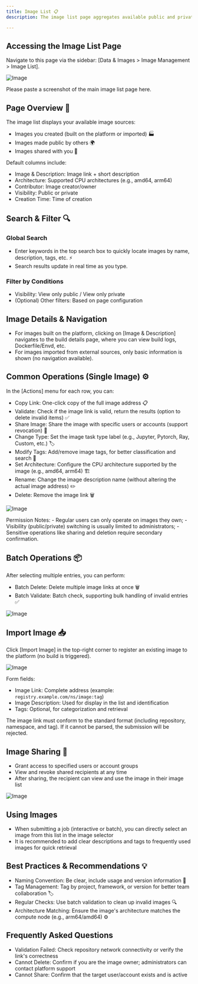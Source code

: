 ```yaml
---
title: Image List 📋
description: The image list page aggregates available public and private images, supporting search and filtering, sharing, tag and architecture management, batch operations, and import features.

---
```


## Accessing the Image List Page

Navigate to this page via the sidebar: [Data & Images > Image Management > Image List].

![Image](./img/imagelist-homepage.png)

Please paste a screenshot of the main image list page here.

## Page Overview 🎯

The image list displays your available image sources:
- Images you created (built on the platform or imported) 🏭
- Images made public by others 🌍
- Images shared with you 🤝

Default columns include:
- Image & Description: Image link + short description
- Architecture: Supported CPU architectures (e.g., amd64, arm64)
- Contributor: Image creator/owner
- Visibility: Public or private
- Creation Time: Time of creation

## Search & Filter 🔍

### Global Search
- Enter keywords in the top search box to quickly locate images by name, description, tags, etc. ⚡
- Search results update in real time as you type.

### Filter by Conditions
- Visibility: View only public / View only private
- (Optional) Other filters: Based on page configuration

## Image Details & Navigation

- For images built on the platform, clicking on [Image & Description] navigates to the build details page, where you can view build logs, Dockerfile/Envd, etc.
- For images imported from external sources, only basic information is shown (no navigation available).

## Common Operations (Single Image) ⚙️

In the [Actions] menu for each row, you can:

- Copy Link: One-click copy of the full image address 📋
- Validate: Check if the image link is valid, return the results (option to delete invalid items) ✅
- Share Image: Share the image with specific users or accounts (support revocation) 🤝
- Change Type: Set the image task type label (e.g., Jupyter, Pytorch, Ray, Custom, etc.) 🏷️
- Modify Tags: Add/remove image tags, for better classification and search 🔖
- Set Architecture: Configure the CPU architecture supported by the image (e.g., amd64, arm64) 🏗️
- Rename: Change the image description name (without altering the actual image address) ✏️
- Delete: Remove the image link 🗑️

![Image](./img/imagelist-actions.png)

<Callout type="info">
Permission Notes:
- Regular users can only operate on images they own;
- Visibility (public/private) switching is usually limited to administrators;
- Sensitive operations like sharing and deletion require secondary confirmation.
</Callout>

## Batch Operations 📦

After selecting multiple entries, you can perform:

- Batch Delete: Delete multiple image links at once 🗑️
- Batch Validate: Batch check, supporting bulk handling of invalid entries ✅

![Image](./img/imagelist-batch.png)

## Import Image 📥

Click [Import Image] in the top-right corner to register an existing image to the platform (no build is triggered).

![Image](./img/imagelist-import.png)

Form fields:
- Image Link: Complete address (example: `registry.example.com/ns/image:tag`)
- Image Description: Used for display in the list and identification
- Tags: Optional, for categorization and retrieval

<Callout type="warning">
The image link must conform to the standard format (including repository, namespace, and tag). If it cannot be parsed, the submission will be rejected.
</Callout>

## Image Sharing 🤝

- Grant access to specified users or account groups
- View and revoke shared recipients at any time
- After sharing, the recipient can view and use the image in their image list

![Image](./img/imagelist-sharing.png)

## Using Images

- When submitting a job (interactive or batch), you can directly select an image from this list in the image selector
- It is recommended to add clear descriptions and tags to frequently used images for quick retrieval

## Best Practices & Recommendations 💡

- Naming Convention: Be clear, include usage and version information 📝
- Tag Management: Tag by project, framework, or version for better team collaboration 🏷️
- Regular Checks: Use batch validation to clean up invalid images 🔍
- Architecture Matching: Ensure the image's architecture matches the compute node (e.g., arm64/amd64) ⚙️

## Frequently Asked Questions

- Validation Failed: Check repository network connectivity or verify the link's correctness
- Cannot Delete: Confirm if you are the image owner; administrators can contact platform support
- Cannot Share: Confirm that the target user/account exists and is active